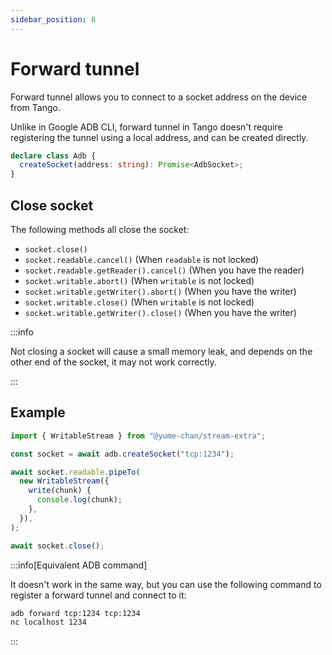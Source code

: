 ```yaml
---
sidebar_position: 8
---
```


# Forward tunnel

Forward tunnel allows you to connect to a socket address on the device from Tango.

Unlike in Google ADB CLI, forward tunnel in Tango doesn't require registering the tunnel using a local address, and can be created directly.

```ts
declare class Adb {
  createSocket(address: string): Promise<AdbSocket>;
}
```

## Close socket

The following methods all close the socket:

- `socket.close()`
- `socket.readable.cancel()` (When `readable` is not locked)
- `socket.readable.getReader().cancel()` (When you have the reader)
- `socket.writable.abort()` (When `writable` is not locked)
- `socket.writable.getWriter().abort()` (When you have the writer)
- `socket.writable.close()` (When `writable` is not locked)
- `socket.writable.getWriter().close()` (When you have the writer)

:::info

Not closing a socket will cause a small memory leak, and depends on the other end of the socket, it may not work correctly.

:::

## Example

```ts transpile
import { WritableStream } from "@yume-chan/stream-extra";

const socket = await adb.createSocket("tcp:1234");

await socket.readable.pipeTo(
  new WritableStream({
    write(chunk) {
      console.log(chunk);
    },
  }),
);

await socket.close();
```

:::info[Equivalent ADB command]

It doesn't work in the same way, but you can use the following command to register a forward tunnel and connect to it:

```sh
adb forward tcp:1234 tcp:1234
nc localhost 1234
```

:::
